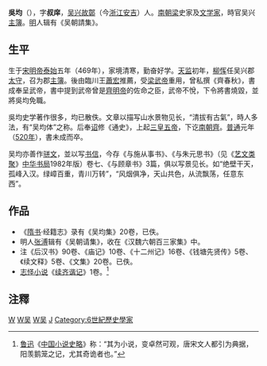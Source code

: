 '''吳均'''（{{bd|469年||520年|catIdx=W吴}}），字'''叔庠'''，[[吴兴|吴兴]][[故鄣|故鄣]]（今[[浙江|浙江]][[安吉|安吉]]）人。[[南梁|南朝梁]]史家及[[文学家|文学家]]，時官吴兴[[主簿|主簿]]。[[明朝|明]]人辑有《吴朝請集》。

== 生平 ==
生于[[宋明帝|宋明帝]][[泰始_(刘宋)|泰始]]五年（469年），家境清寒，勤奋好学。[[天监|天监]]初年，[[柳恽|柳恽]]任吴兴郡[[太守|太守]]，召为郡[[主簿|主簿]]。後由臨川王[[蕭宏|蕭宏]]推薦，受[[梁武帝|梁武帝]]重用，曾私撰《齊春秋》，書成奉呈武帝，書中提到武帝曾是[[齊明帝|齊明帝]]的佐命之臣，武帝不悅，下令將書燒毀，並將吳均免職。

吳均史学著作很多，均已散佚。文章以描写山水景物见长，“清拔有古氣”，時人多法，有“吴均体”之称。后奉[[诏|诏]]修《通史》，上起[[三皇五帝|三皇五帝]]，下讫[[南朝齊|南朝齊]]。[[普通|普通]]元年（[[520年|520年]]），書未成而卒。

吴均亦善作[[骈文|骈文]]，並以写[[书信|书信]]，今存《与施从事书》、《与朱元思书》（见《[[艺文类聚|艺文类聚]]》[[中华书局|中华书局]]1982年版）卷七、《与顾章书》3篇，俱以写景见长。如“绝壁干天，孤峰入汉。绿嶂百重，青川万转”，“风烟俱净，天山共色，从流飘荡，任意东西”。

== 作品 ==
*《[[隋书|隋书]]·经籍志》录有《吴均集》20卷，已佚。
*明人[[张溥|张溥]]辑有《吴朝请集》，收在《汉魏六朝百三家集》中。
*注《后汉书》90卷、《庙记》10卷、《十二州记》16卷、《钱塘先贤传》5卷、《续文释》5卷、《文集》20卷。已佚。
*[[志怪小说|志怪小说]]《[[续齐谐记|续齐谐记]]》1卷。<ref>[[鲁迅|鲁迅]]《[[中国小说史略|中国小说史略]]》称：“其为小说，变卓然可观，唐宋文人都引为典据，阳羡鹅笼之记，尤其奇诡者也。”</ref>

==注釋==
<references/>
{{Wikisource author}}

[[Category:南北朝歷史學家|W]]
[[Category:南北朝作家|W吴]]
[[Category:安吉人|W吴]]
[[Category:吳姓|J]]
[[Category:6世紀歷史學家|Category:6世紀歷史學家]]